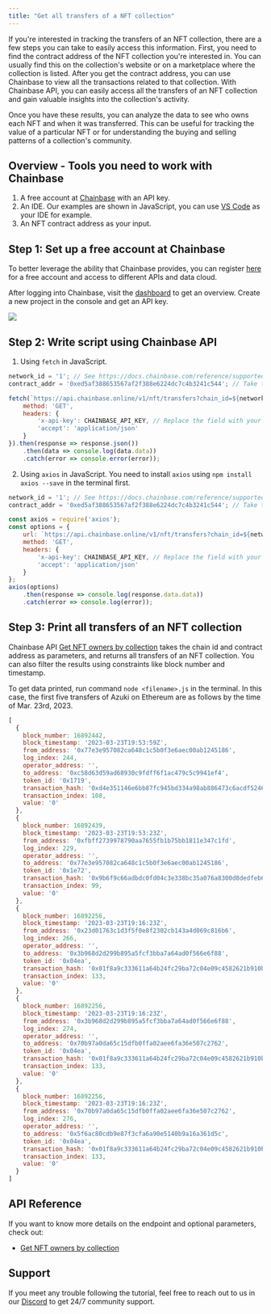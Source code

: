 ```yaml
---
title: "Get all transfers of a NFT collection"
---
```


If you're interested in tracking the transfers of an NFT collection, there are a few steps you can take to easily access this information. First, you need to find the contract address of the NFT collection you're interested in. You can usually find this on the collection's website or on a marketplace where the collection is listed. After you get the contract address, you can use Chainbase to view all the transactions related to that collection. With Chainbase API, you can easily access all the transfers of an NFT collection and gain valuable insights into the collection's activity.

Once you have these results, you can analyze the data to see who owns each NFT and when it was transferred. This can be useful for tracking the value of a particular NFT or for understanding the buying and selling patterns of a collection's community.

## Overview - Tools you need to work with Chainbase

1. A free account at [Chainbase](https://www.chainbase.com) with an API key.
2. An IDE. Our examples are shown in JavaScript, you can use [VS Code](https://code.visualstudio.com/) as your IDE for example.
3. An NFT contract address as your input.

## Step 1: Set up a free account at Chainbase

To better leverage the ability that Chainbase provides, you can register [here](http://www.chainbase.com/register) for a free account and access to different APIs and data cloud.

After logging into Chainbase, visit the [dashboard](https://console.chainbase.com/) to get an overview. Create a new project in the console and get an API key.

![](https://files.readme.io/d07df31-image.png)

## Step 2: Write script using Chainbase API

1. Using `fetch` in JavaScript.

```jsx
network_id = '1'; // See https://docs.chainbase.com/reference/supported-chains to get the id of different chains.
contract_addr = '0xed5af388653567af2f388e6224dc7c4b3241c544'; // Take the contract address of Azuki as an example.

fetch(`https://api.chainbase.online/v1/nft/transfers?chain_id=${network_id}&contract_address=${contract_addr}&page=1&limit=5`, {
    method: 'GET',
    headers: {
        'x-api-key': CHAINBASE_API_KEY, // Replace the field with your API key.
        'accept': 'application/json'
    }
}).then(response => response.json())
    .then(data => console.log(data.data))
    .catch(error => console.error(error));
```

2. Using `axios` in JavaScript. You need to install `axios` using `npm install axios --save` in the terminal first.

```jsx
network_id = '1'; // See https://docs.chainbase.com/reference/supported-chains to get the id of different chains.
contract_addr = '0xed5af388653567af2f388e6224dc7c4b3241c544'; // Take the contract address of Azuki as an example.

const axios = require('axios');
const options = {
    url: `https://api.chainbase.online/v1/nft/transfers?chain_id=${network_id}&contract_address=${contract_addr}&page=1&limit=5`,
    method: 'GET',
    headers: {
        'x-api-key': CHAINBASE_API_KEY, // Replace the field with your API key.
        'accept': 'application/json'
    }
};
axios(options)
    .then(response => console.log(response.data.data))
    .catch(error => console.log(error));
```

## Step 3: Print all transfers of an NFT collection

Chainbase API [Get NFT owners by collection](/api-reference/web3-api/nft/nft-ownership/get-nft-owners-by-collection) takes the chain id and contract address as parameters, and returns all transfers of an NFT collection. You can also filter the results using constraints like block number and timestamp.

To get data printed, run command `node <filename>.js` in the terminal. In this case, the first five transfers of Azuki on Ethereum are as follows by the time of Mar. 23rd, 2023.

```jsx
[
  {
    block_number: 16892442,
    block_timestamp: '2023-03-23T19:53:59Z',
    from_address: '0x77e3e957082ca648c1c5b0f3e6aec00ab1245186',
    log_index: 244,
    operator_address: '',
    to_address: '0xc58d63d59ad68930c9fdff6f1ac479c5c9941ef4',
    token_id: '0x1719',
    transaction_hash: '0xd4e351146e6bb87fc945bd334a98ab886473c6acdf52468ae69e35c3944b0c90',
    transaction_index: 108,
    value: '0'
  },
  {
    block_number: 16892439,
    block_timestamp: '2023-03-23T19:53:23Z',
    from_address: '0xfbff2739978790aa7655fb1b75bb1811e347c1fd',
    log_index: 229,
    operator_address: '',
    to_address: '0x77e3e957082ca648c1c5b0f3e6aec00ab1245186',
    token_id: '0x1e72',
    transaction_hash: '0x9b6f9c66adbdc0fd04c3e338bc35a076a8300d8dedfeb60f6110c8b0986f907f',
    transaction_index: 99,
    value: '0'
  },
  {
    block_number: 16892256,
    block_timestamp: '2023-03-23T19:16:23Z',
    from_address: '0x23d01763c1d3f5f0e8f2302cb143a4d069c816b6',
    log_index: 266,
    operator_address: '',
    to_address: '0x3b968d2d299b895a5fcf3bba7a64ad0f566e6f88',
    token_id: '0x04ea',
    transaction_hash: '0x01f8a9c333611a64b24fc29ba72c04e09c4582621b910b6c8829312fd5759a9e',
    transaction_index: 133,
    value: '0'
  },
  {
    block_number: 16892256,
    block_timestamp: '2023-03-23T19:16:23Z',
    from_address: '0x3b968d2d299b895a5fcf3bba7a64ad0f566e6f88',
    log_index: 274,
    operator_address: '',
    to_address: '0x70b97a0da65c15dfb0ffa02aee6fa36e507c2762',
    token_id: '0x04ea',
    transaction_hash: '0x01f8a9c333611a64b24fc29ba72c04e09c4582621b910b6c8829312fd5759a9e',
    transaction_index: 133,
    value: '0'
  },
  {
    block_number: 16892256,
    block_timestamp: '2023-03-23T19:16:23Z',
    from_address: '0x70b97a0da65c15dfb0ffa02aee6fa36e507c2762',
    log_index: 276,
    operator_address: '',
    to_address: '0x5f6ac80cdb9e87f3cfa6a90e5140b9a16a361d5c',
    token_id: '0x04ea',
    transaction_hash: '0x01f8a9c333611a64b24fc29ba72c04e09c4582621b910b6c8829312fd5759a9e',
    transaction_index: 133,
    value: '0'
  }
]
```

## API Reference

If you want to know more details on the endpoint and optional parameters, check out:

- [Get NFT owners by collection](/api-reference/web3-api/nft/nft-ownership/get-nft-owners-by-collection)

## Support

If you meet any trouble following the tutorial, feel free to reach out to us in our [Discord](https://chainbase.com/discord) to get 24/7 community support.
